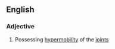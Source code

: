 ==English==

===Adjective===
{{en-adj|head=[[double]]-[[jointed]]}}

# Possessing [[hypermobility]] of the [[joint]]s